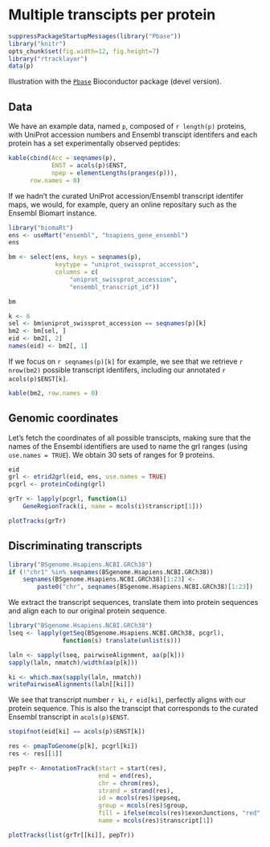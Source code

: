 # Multiple transcipts per protein

```r
suppressPackageStartupMessages(library("Pbase"))
library("knitr")
opts_chunk$set(fig.width=12, fig.height=7)
library("rtracklayer")
data(p)
```
Illustration with the
[`Pbase`](http://bioconductor.org/packages/devel/bioc/html/Pbase.html)
Bioconductor package (devel version).

## Data

We have an example data, named `p`, composed of `r length(p)`
proteins, with UniProt accession numbers and Ensembl transcipt
identifers and each protein has a set experimentally observed
peptides:

```r
kable(cbind(Acc = seqnames(p),
            ENST = acols(p)$ENST,
            npep = elementLengths(pranges(p))),
      row.names = 0)
```

If we hadn't the curated UniProt accession/Ensembl transcript
identifer maps, we would, for example, query an online repositary such
as the Ensembl Biomart instance.

```r
library("biomaRt")
ens <- useMart("ensembl", "hsapiens_gene_ensembl")
ens
```

```r
bm <- select(ens, keys = seqnames(p),
             keytype = "uniprot_swissprot_accession",
             columns = c(
                 "uniprot_swissprot_accession",
                 "ensembl_transcript_id"))

bm
```

```r
k <- 6
sel <- bm$uniprot_swissprot_accession == seqnames(p)[k]
bm2 <- bm[sel, ]
eid <- bm2[, 2]
names(eid) <- bm2[, 1]
```

If we focus on `r seqnames(p)[k]` for example, we see that we
retrieve `r nrow(bm2)` possible transcript identifers, including our
annotated `r acols(p)$ENST[k]`.

```r
kable(bm2, row.names = 0)
```

## Genomic coordinates

Let's fetch the coordinates of all possible transcipts, making sure
that the names of the Ensembl identifiers are used to name the grl
ranges (using `use.names = TRUE`). We obtain 30 sets of ranges for 9
proteins.

```r
eid
grl <- etrid2grl(eid, ens, use.names = TRUE)
pcgrl <- proteinCoding(grl)
```

```r
grTr <- lapply(pcgrl, function(i)
    GeneRegionTrack(i, name = mcols(i)$transcript[1]))

plotTracks(grTr)
```

## Discriminating transcripts

```r
library("BSgenome.Hsapiens.NCBI.GRCh38")
if (!"chr1" %in% seqnames(BSgenome.Hsapiens.NCBI.GRCh38))
    seqnames(BSgenome.Hsapiens.NCBI.GRCh38)[1:23] <-
        paste0("chr", seqnames(BSgenome.Hsapiens.NCBI.GRCh38)[1:23])
```

We extract the transcript sequences, translate them into protein
sequences and align each to our original protein sequence.

```r
library("BSgenome.Hsapiens.NCBI.GRCh38")
lseq <- lapply(getSeq(BSgenome.Hsapiens.NCBI.GRCh38, pcgrl),
               function(s) translate(unlist(s)))

laln <- sapply(lseq, pairwiseAlignment, aa(p[k]))
sapply(laln, nmatch)/width(aa(p[k]))
```

```r
ki <- which.max(sapply(laln, nmatch))
writePairwiseAlignments(laln[[ki]])
```

We see that transcript number `r ki`, `r eid[ki]`, perfectly aligns
with our protein sequence. This is also the transcipt that corresponds
to the curated Ensembl transcript in `acols(p)$ENST`.

```r
stopifnot(eid[ki] == acols(p)$ENST[k])
```

```r
res <- pmapToGenome(p[k], pcgrl[ki])
res <- res[[1]]
```

```r


pepTr <- AnnotationTrack(start = start(res),
                         end = end(res),
                         chr = chrom(res),
                         strand = strand(res),
                         id = mcols(res)$pepseq,
                         group = mcols(res)$group,
                         fill = ifelse(mcols(res)$exonJunctions, "red", "steelblue"),
                         name = mcols(res)$transcript[1])

plotTracks(list(grTr[[ki]], pepTr))
```
